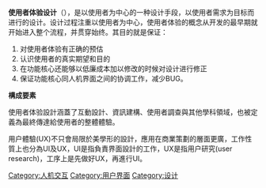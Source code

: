 {{expand|time=2018-12-03T17:37:24+00:00}}
{{noteTA
|G1=IT
|T=zh-tw:使用者經驗設計;zh-cn:用户体验设计;
|1=zh-tw:使用者;zh-cn:用户;
|2=zh-tw:經驗;zh-cn:体验;
}}
{{unreferenced|time=2013-04-26T18:57:55+00:00}}
'''使用者体验设计'''（{{lang-en|User Experience Design}}），是以使用者为中心的一种设计手段，以使用者需求为目标而进行的设计。设计过程注重以使用者为中心，使用者体验的概念从开发的最早期就开始进入整个流程，并贯穿始终。其目的就是保证：
# 对使用者体验有正确的预估
# 认识使用者的真实期望和目的
# 在功能核心还能够以低廉成本加以修改的时候对设计进行修正
# 保证功能核心同人机界面之间的协调工作，减少BUG。

'''構成要素'''

使用者体验設計涵蓋了互動設計、資訊建構、使用者調查與其他學科領域，也被定義為最終傳達給使用者的整體體驗。

用户體驗(UX)不只會局限於美學形的設計，應用在商業策劃的層面更廣，工作性質上也分為UI及UX，UI是指負責界面設計的工作，UX是指用户研究(user research)，工序上是先做好UX，再進行UI。

{{設計}}
[[Category:人机交互|Category:人机交互]]
[[Category:用户界面|Category:用户界面]]
[[Category:设计|Category:设计]]